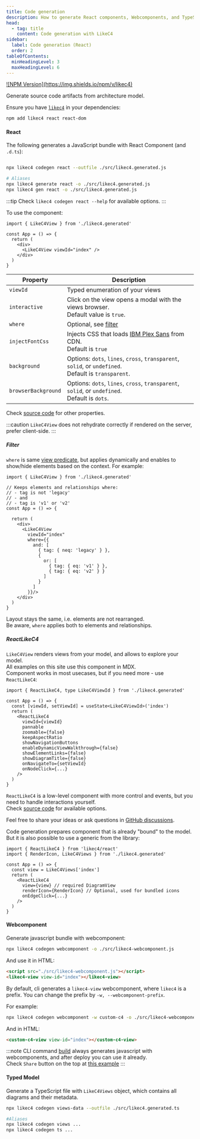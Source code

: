 ```yaml
---
title: Code generation
description: How to generate React components, Webcomponents, and TypeScript models from the LikeC4 DSL.
head:
  - tag: title
    content: Code generation with LikeC4
sidebar:
  label: Code generation (React)
  order: 2
tableOfContents:
  minHeadingLevel: 3
  maxHeadingLevel: 6    
---
```



<p>
<a href="https://www.npmjs.com/package/likec4" target="_blank">![NPM Version](https://img.shields.io/npm/v/likec4)</a>
</p>

Generate source code artifacts from architecture model.

Ensure you have [`likec4`](https://www.npmjs.com/package/likec4) in your dependencies:

```sh
npm add likec4 react react-dom
```

#### React

The following generates a JavaScript bundle with React Component (and `.d.ts`):

```sh

npx likec4 codegen react --outfile ./src/likec4.generated.js

# Aliases
npx likec4 generate react -o ./src/likec4.generated.js
npx likec4 gen react -o ./src/likec4.generated.js

```

:::tip
Check `likec4 codegen react --help` for available options.
:::

To use the component:

```tsx
import { LikeC4View } from './likec4.generated'

const App = () => {
  return (
    <div>
      <LikeC4View viewId="index" />
    </div>
  )
}
```

| Property            | Description                                                                                         |
| -----------------   | --------------------------------------------------------------------------------------------------- |
| `viewId`            | Typed enumeration of your views                                                                     |
| `interactive`       | Click on the view opens a modal with the views browser.<br/>Default value is `true`.                |
| `where`             | Optional, see [filter](#filter) |
| `injectFontCss`     | Injects CSS that loads <a href='https://fontsource.org/fonts/ibm-plex-sans' target='_blank'>IBM Plex Sans</a> from CDN.<br/>Default is `true` |
| `background`        | Options: `dots`, `lines`, `cross`, `transparent`, `solid`, or `undefined`.<br/>Default is `transparent`. |
| `browserBackground` | Options: `dots`, `lines`, `cross`, `transparent`, `solid`, or `undefined`.<br/>Default is `dots`. |

Check <a href="https://github.com/likec4/likec4/blob/main/packages/likec4/app/react/components/types.ts#L18" target="_blank">source code</a> for other properties.

:::caution
`LikeC4View` does not rehydrate correctly if rendered on the server, prefer client-side.
:::

##### Filter

`where` is same [view predicate](/dsl/views#filter), but applies dynamically and enables to show/hide elements based on the context. For example:

```tsx
import { LikeC4View } from './likec4.generated'

// Keeps elements and relationships where:
// - tag is not 'legacy'
// - and 
// - tag is 'v1' or 'v2'
const App = () => {

  return (
    <div>
      <LikeC4View
        viewId="index"
        where={{
          and: [
            { tag: { neq: 'legacy' } },
            { 
              or: [
                { tag: { eq: 'v1' } },
                { tag: { eq: 'v2' } }
              ] 
            }
          ]
        }}/>
    </div>
  )
}
```

Layout stays the same, i.e. elements are not rearranged.  
Be aware, `where` applies both to elements and relationships.

##### ReactLikeC4

`LikeC4View` renders views from your model, and allows to explore your model.  
All examples on this site use this component in MDX.  
Component works in most usecases, but if you need more - use `ReactLikeC4`:

```tsx
import { ReactLikeC4, type LikeC4ViewId } from './likec4.generated'

const App = () => {
  const [viewId, setViewId] = useState<LikeC4ViewId>('index')
  return (
    <ReactLikeC4
      viewId={viewId}
      pannable
      zoomable={false} 
      keepAspectRatio
      showNavigationButtons
      enableDynamicViewWalkthrough={false}
      showElementLinks={false}
      showDiagramTitle={false}
      onNavigateTo={setViewId}
      onNodeClick={...}
    />
  )
}
```

`ReactLikeC4` is a low-level component with more control and events, but you need to handle interactions yourself.  
Check <a href="https://github.com/likec4/likec4/blob/main/packages/diagram/src/LikeC4Diagram.props.ts#L61" target="_blank">source code</a> for available options.

Feel free to share your ideas or ask questions in <a href="https://github.com/likec4/likec4/discussions/" target='_blank'>GitHub discussions</a>.

<Aside type='tip' title="Generic version" >
Code generation prepares component that is already "bound" to the model.  
But it is also possible to use a generic from the library:

```tsx
import { ReactLikeC4 } from 'likec4/react'
import { RenderIcon, LikeC4Views } from './likec4.generated'

const App = () => {
  const view = LikeC4Views['index']
  return (
    <ReactLikeC4
      view={view} // required DiagramView
      renderIcon={RenderIcon} // Optional, used for bundled icons
      onEdgeClick={...}
    />
  )
}
```
</Aside>

#### Webcomponent

Generate javascript bundle with webcomponent:

```sh
npx likec4 codegen webcomponent -o ./src/likec4-webcomponent.js
```  

And use it in HTML:

```html
<script src="./src/likec4-webcomponent.js"></script>
<likec4-view view-id="index"></likec4-view>
```

By default, cli generates a `likec4-view` webcomponent, where `likec4` is a prefix.
You can change the prefix by `-w, --webcomponent-prefix`.

For example:

```sh
npx likec4 codegen webcomponent -w custom-c4 -o ./src/likec4-webcomponent.js
```  

And in HTML:

```html
<custom-c4-view view-id="index"></custom-c4-view>
```

:::note
CLI command [build](/tooling/cli/#build-static-website) always generates javascript with webcomponents, and after deploy you can use it already.  
Check `Share` button on the top at <a href="https://template.likec4.dev/view/cloud" target="_blank">this example</a>
:::

#### Typed Model

Generate a TypeScript file with `LikeC4Views` object, which contains all diagrams and their metadata.

```sh
npx likec4 codegen views-data --outfile ./src/likec4.generated.ts

#Aliases
npx likec4 codegen views ...
npx likec4 codegen ts ...
```
